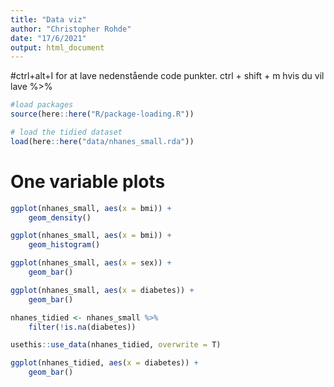```yaml
---
title: "Data viz"
author: "Christopher Rohde"
date: "17/6/2021"
output: html_document
---
```

#ctrl+alt+I for at lave nedenstående code punkter. ctrl + shift + m hvis du vil lave %>% 
```r
#load packages
source(here::here("R/package-loading.R"))

# load the tidied dataset
load(here::here("data/nhanes_small.rda"))
```

# One variable plots
```r
ggplot(nhanes_small, aes(x = bmi)) + 
    geom_density()

ggplot(nhanes_small, aes(x = bmi)) +
    geom_histogram()
```

```r
ggplot(nhanes_small, aes(x = sex)) +
    geom_bar()

ggplot(nhanes_small, aes(x = diabetes)) +
    geom_bar()
```

```r
nhanes_tidied <- nhanes_small %>% 
    filter(!is.na(diabetes))

usethis::use_data(nhanes_tidied, overwrite = T)

ggplot(nhanes_tidied, aes(x = diabetes)) + 
    geom_bar()
```


